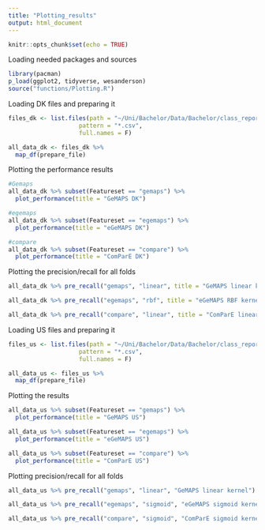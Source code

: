 ```yaml
---
title: "Plotting_results"
output: html_document
---
```


```r
knitr::opts_chunk$set(echo = TRUE)
```

Loading needed packages and sources
```r
library(pacman)
p_load(ggplot2, tidyverse, wesanderson)
source("functions/Plotting.R")
```

Loading DK files and preparing it
```r
files_dk <- list.files(path = "~/Uni/Bachelor/Data/Bachelor/class_reports_dk", 
                    pattern = "*.csv",
                    full.names = F)

all_data_dk <- files_dk %>%
  map_df(prepare_file)

```

Plotting the performance results
```r
#Gemaps
all_data_dk %>% subset(Featureset == "gemaps") %>% 
  plot_performance(title = "GeMAPS DK")

#egemaps
all_data_dk %>% subset(Featureset == "egemaps") %>% 
  plot_performance(title = "eGeMAPS DK")

#compare
all_data_dk %>% subset(Featureset == "compare") %>% 
  plot_performance(title = "ComParE DK")
```

Plotting the precision/recall for all folds 
```r
all_data_dk %>% pre_recall("gemaps", "linear", title = "GeMAPS linear kernel")

all_data_dk %>% pre_recall("egemaps", "rbf", title = "eGeMAPS RBF kernel")

all_data_dk %>% pre_recall("compare", "linear", title = "ComParE linear kernel")

```


Loading US files and preparing it
```r
files_us <- list.files(path = "~/Uni/Bachelor/Data/Bachelor/class_reports_us", 
                    pattern = "*.csv",
                    full.names = F)

all_data_us <- files_us %>% 
  map_df(prepare_file)
```

Plotting the results
```r
all_data_us %>% subset(Featureset == "gemaps") %>% 
  plot_performance(title = "GeMAPS US")

all_data_us %>% subset(Featureset == "egemaps") %>% 
  plot_performance(title = "eGeMAPS US")

all_data_us %>% subset(Featureset == "compare") %>% 
  plot_performance(title = "ComParE US")

```

Plotting precision/recall for all folds
```r
all_data_us %>% pre_recall("gemaps", "linear", "GeMAPS linear kernel")

all_data_us %>% pre_recall("egemaps", "sigmoid", "eGeMAPS sigmoid kernel")

all_data_us %>% pre_recall("compare", "sigmoid", "ComParE sigmoid kernel")
```

